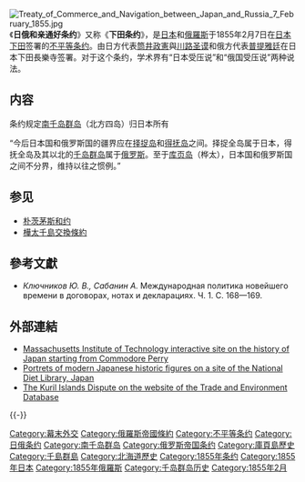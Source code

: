 {{no footnotes|time=2020-03-07T07:21:34+00:00}}
[[File:Treaty_of_Commerce_and_Navigation_between_Japan_and_Russia_7_February_1855.jpg|thumb]]
《'''日俄和亲通好条约'''》又称《'''下田条约'''》，是[[日本|日本]]和[[俄羅斯|俄羅斯]]于1855年2月7日在[[日本|日本]][[下田市|下田]]签署的[[不平等条约|不平等条约]]。由日方代表[[筒井政憲|筒井政憲]]與[[川路圣谟|川路圣谟]]和俄方代表[[普提雅廷|普提雅廷]]在日本下田長樂寺签署。对于这个条约，学术界有“日本受压说”和“俄国受压说”两种说法。

==内容==
条约规定[[南千岛群岛|南千岛群岛]]（北方四岛）归日本所有

“今后日本国和俄罗斯国的疆界应在[[择捉岛|择捉岛]]和[[得抚岛|得抚岛]]之间。择捉全岛属于日本，得抚全岛及其以北的[[千岛群岛|千岛群岛]]属于[[俄罗斯|俄罗斯]]。至于[[库页岛|库页岛]]（桦太），日本国和俄罗斯国之间不分界，维持以往之惯例。”

==参见==
{{Wikisourcelang|ja|日露和親条約}}
*[[朴茨茅斯和约|朴茨茅斯和约]]
*[[樺太千島交換條約|樺太千島交換條約]]

==參考文獻==
* ''Ключников Ю. В., Сабанин А.'' Международная политика новейшего времени в договорах, нотах и декларациях. Ч. 1. С. 168—169. {{ru}}

==外部連結==
*[https://web.archive.org/web/20060916192327/http://ocw.mit.edu/ans7870/21f/21f.027j/menu/ Massachusetts Institute of Technology interactive site on the history of Japan starting from Commodore Perry]
*[http://www.ndl.go.jp/portrait/e/ Portrets of modern Japanese historic figures on a site of the National Diet Library, Japan] {{Wayback|url=http://www.ndl.go.jp/portrait/e/ |date=20170114152054 }}
*[http://www.american.edu/projects/mandala/TED/ice/kurile.htm The Kuril Islands Dispute on the website of the Trade and Environment Database] {{Wayback|url=http://www.american.edu/projects/mandala/TED/ice/kurile.htm |date=20160304185744 }}

{{-}}
{{日本的條約}}

{{Authority control}}

[[Category:幕末外交|Category:幕末外交]]
[[Category:俄羅斯帝國條約|Category:俄羅斯帝國條約]]
[[Category:不平等条约|Category:不平等条约]]
[[Category:日俄条约|Category:日俄条约]]
[[Category:南千岛群岛|Category:南千岛群岛]]
[[Category:俄罗斯帝国条约|Category:俄罗斯帝国条约]]
[[Category:庫頁島歷史|Category:庫頁島歷史]]
[[Category:千島群島|Category:千島群島]]
[[Category:北海道歷史|Category:北海道歷史]]
[[Category:1855年条约|Category:1855年条约]]
[[Category:1855年日本|Category:1855年日本]]
[[Category:1855年俄羅斯|Category:1855年俄羅斯]]
[[Category:千岛群岛历史|Category:千岛群岛历史]]
[[Category:1855年2月|Category:1855年2月]]